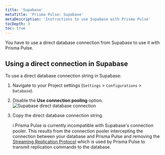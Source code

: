 ```yaml
---
title: 'Supabase'
metaTitle: 'Prisma Pulse: Supabase'
metaDescription: 'Instructions to use Supabase with Prisma Pulse'
tocDepth: 3
toc: true
---
```


<TopBlock title={frontMatter.title}>

You have to use a direct database connection from Supabase to use it with Prisma Pulse.

</TopBlock>

## Using a direct connection in Supabase

To use a direct database connection string in Supabase:

1. Navigate to your Project settings (`Settings` > `Configurations` > `Database`).
2. Disable the **Use connection pooling** option.
   ![Supabase direct database connection](/img/pulse/supabase-direct-database-connection.png)
3. Copy the direct database connection string.

   <Admonition type="info">

   ℹ️ Prisma Pulse is currently incompatible with Supabase's connection pooler. This results from the connection pooler intercepting the connection between your database and Prisma Pulse and removing the [Streaming Replication Protocol](https://www.postgresql.org/docs/current/protocol-replication.html#PROTOCOL-REPLICATION) which is used by Prisma Pulse to transmit replication commands to the database.

   </Admonition>
